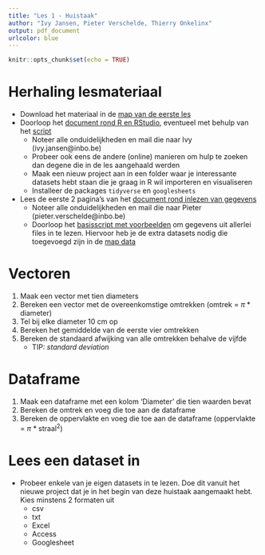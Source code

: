 ```yaml
---
title: "Les 1 - Huistaak"
author: "Ivy Jansen, Pieter Verschelde, Thierry Onkelinx"
output: pdf_document
urlcolor: blue
---
```


```r
knitr::opts_chunk$set(echo = TRUE)
```



# Herhaling lesmateriaal

- Download het materiaal in de [map van de eerste les](https://drive.google.com/open?id=1JqrhxD1ET3ZzaCIQm0_DknNRxpvJYnJu)
- Doorloop het [document rond R en RStudio](https://drive.google.com/open?id=1FpDxeehjDQTbjCPKvtJOzLlxDbmEn0Sq), eventueel met behulp van het [script](https://drive.google.com/open?id=1kxziG2A_gm_3f8yMRN5fTbEsMjKrHz2G)
    - Noteer alle onduidelijkheden en mail die naar Ivy (ivy.jansen@inbo.be)
    - Probeer ook eens de andere (online) manieren om hulp te zoeken dan degene die in de les aangehaald werden
    - Maak een nieuw project aan in een folder waar je interessante datasets hebt staan die je graag in R wil importeren en visualiseren 
    - Installeer de packages `tidyverse` en `googlesheets`
- Lees de eerste 2 pagina's van het [document rond inlezen van gegevens](https://drive.google.com/open?id=1AAff1K8mSFSW8UXtKfMqSorKdrmGzB1D)
    - Noteer alle onduidelijkheden en mail die naar Pieter (pieter.verschelde@inbo.be)
    - Doorloop het [basisscript met voorbeelden](https://drive.google.com/open?id=1Gb7S8qEdDPxhBvFqDfBiRZGe7hw0WE9m) om gegevens uit allerlei files in te lezen. Hiervoor heb je de extra datasets nodig die toegevoegd zijn in de [map data](https://drive.google.com/open?id=19xblHJvpJ7VJ94HNi2g6cH9JBaSaAVvX)



# Vectoren

1. Maak een vector met tien diameters
1. Bereken een vector met de overeenkomstige omtrekken (omtrek = $\pi$ * diameter)
1. Tel bij elke diameter 10 cm op
1. Bereken het gemiddelde van de eerste vier omtrekken
1. Bereken de standaard afwijking van alle omtrekken behalve de vijfde
    - TIP: *standard deviation* 



# Dataframe

1. Maak een dataframe met een kolom 'Diameter' die tien waarden bevat
1. Bereken de omtrek en voeg die toe aan de dataframe
1. Bereken de oppervlakte en voeg die toe aan de dataframe (oppervlakte = $\pi$ * straal$^2$)



# Lees een dataset in

- Probeer enkele van je eigen datasets in te lezen. Doe dit vanuit het nieuwe project dat je in het begin van deze huistaak aangemaakt hebt. Kies minstens 2 formaten uit
    - csv
    - txt
    - Excel
    - Access
    - Googlesheet
